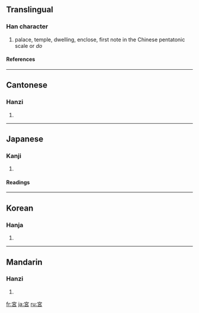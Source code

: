 {{see|宫}}

==Translingual==
===Han character===
{{Han char|rn=40|rad=宀|as=07|sn=10|four=3060<sub>6</sub>|canj=十口竹口 (JRHR)}}
# palace, temple, dwelling, enclose, first note in the Chinese pentatonic scale or ''do''
====References====
{{Han ref|kx=0285.160|dkj=07156|dj=0564.160|hdz=20936.041|uh=5BAE|ud=23470|bh=AE63|bd=44643}}
----
==Cantonese==
===Hanzi===
{{yue-hanzi|jyut=|y=gung1}}
# {{defn|Cantonese}}
----
==Japanese==
===Kanji===
{{ja-kanji|grade=3|rs=宀07}}
# {{defn|Japanese}} 
====Readings====
{{ja-readings|on=[[きゅう]] (kyū), [[ぐう]] (gū)|kun=[[みや]] (miya), [[いえ]] (ie)}}
----
==Korean==
===Hanja===
{{ko-hanja|hangeul=궁|rv=gung|mr=kung}}
# {{defn|Korean}}
----
==Mandarin==
===Hanzi===
{{cmn-hanzi|sim=宫|pin=[[gōng]] ([[gong1]])|wg=kung<sup>1</sup>}}
# {{defn|Mandarin}}

[[fr:宮]]
[[ja:宮]]
[[ru:宮]]